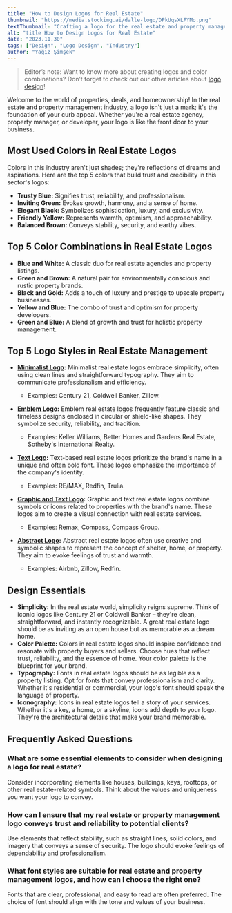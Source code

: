 ```yaml
---
title: "How to Design Logos for Real Estate"
thumbnail: "https://media.stockimg.ai/dalle-logo/DPkUqsXLFYMo.png"
textThumbnail: "Crafting a logo for the real estate and property management industry is as easy as closing a deal with Stockimg.ai Logo Maker. It's user-friendly, AI-powered, and streamlines logo creation for property professionals. Whether you're a realtor, a property manager, or a developer, Stockimg.ai Logo Maker helps you design logos that open doors in the world of real estate."
alt: "title How to Design Logos for Real Estate"
date: "2023.11.30"
tags: ["Design", "Logo Design", "Industry"]
author: "Yağız Şimşek"
---
```


<CustomImage
  src="https://media.stockimg.ai/dalle-logo/DPkUqsXLFYMo.png"
  alt="title How to Design Logos for Real Estate"
/>

> Editor’s note: Want to know more about creating logos and color combinations? Don’t forget to check out our other articles about [logo design](https://stockimg.ai/blog/logo-design)!

Welcome to the world of properties, deals, and homeownership! In the real estate and property management industry, a logo isn't just a mark; it's the foundation of your curb appeal. Whether you're a real estate agency, property manager, or developer, your logo is like the front door to your business.

## Most Used Colors in Real Estate Logos

Colors in this industry aren't just shades; they're reflections of dreams and aspirations. Here are the top 5 colors that build trust and credibility in this sector's logos:

- **Trusty Blue:** Signifies trust, reliability, and professionalism.
- **Inviting Green:** Evokes growth, harmony, and a sense of home.
- **Elegant Black:** Symbolizes sophistication, luxury, and exclusivity.
- **Friendly Yellow:** Represents warmth, optimism, and approachability.
- **Balanced Brown:** Conveys stability, security, and earthy vibes.

## Top 5 Color Combinations in Real Estate Logos

- **Blue and White:** A classic duo for real estate agencies and property listings.
- **Green and Brown:** A natural pair for environmentally conscious and rustic property brands.
- **Black and Gold:** Adds a touch of luxury and prestige to upscale property businesses.
- **Yellow and Blue:** The combo of trust and optimism for property developers.
- **Green and Blue:** A blend of growth and trust for holistic property management.

## Top 5 Logo Styles in Real Estate Management

- **[Minimalist Logo](https://stockimg.ai/blog/design/how-to-design-minimalist-logos):** Minimalist real estate logos embrace simplicity, often using clean lines and straightforward typography. They aim to communicate professionalism and efficiency.
  - Examples: Century 21, Coldwell Banker, Zillow.

- **[Emblem Logo](https://stockimg.ai/blog/design/how-to-design-emblem-logos):** Emblem real estate logos frequently feature classic and timeless designs enclosed in circular or shield-like shapes. They symbolize security, reliability, and tradition.
  - Examples: Keller Williams, Better Homes and Gardens Real Estate, Sotheby's International Realty.

- **[Text Logo](https://stockimg.ai/blog/design/how-to-design-text-logos):** Text-based real estate logos prioritize the brand's name in a unique and often bold font. These logos emphasize the importance of the company's identity.
  - Examples: RE/MAX, Redfin, Trulia.

- **[Graphic and Text Logo](https://stockimg.ai/blog/design/how-to-design-text-and-graphic-logos):** Graphic and text real estate logos combine symbols or icons related to properties with the brand's name. These logos aim to create a visual connection with real estate services.
  - Examples: Remax, Compass, Compass Group.

- **[Abstract Logo](https://stockimg.ai/blog/design/how-to-design-abstract-logos):** Abstract real estate logos often use creative and symbolic shapes to represent the concept of shelter, home, or property. They aim to evoke feelings of trust and warmth.
  - Examples: Airbnb, Zillow, Redfin.

## Design Essentials

- **Simplicity:** In the real estate world, simplicity reigns supreme. Think of iconic logos like Century 21 or Coldwell Banker – they're clean, straightforward, and instantly recognizable. A great real estate logo should be as inviting as an open house but as memorable as a dream home.
- **Color Palette:** Colors in real estate logos should inspire confidence and resonate with property buyers and sellers. Choose hues that reflect trust, reliability, and the essence of home. Your color palette is the blueprint for your brand.
- **Typography:** Fonts in real estate logos should be as legible as a property listing. Opt for fonts that convey professionalism and clarity. Whether it's residential or commercial, your logo's font should speak the language of property.
- **Iconography:** Icons in real estate logos tell a story of your services. Whether it's a key, a home, or a skyline, icons add depth to your logo. They're the architectural details that make your brand memorable.

## Frequently Asked Questions

### What are some essential elements to consider when designing a logo for real estate?
Consider incorporating elements like houses, buildings, keys, rooftops, or other real estate-related symbols. Think about the values and uniqueness you want your logo to convey.

### How can I ensure that my real estate or property management logo conveys trust and reliability to potential clients?
Use elements that reflect stability, such as straight lines, solid colors, and imagery that conveys a sense of security. The logo should evoke feelings of dependability and professionalism.

### What font styles are suitable for real estate and property management logos, and how can I choose the right one?
Fonts that are clear, professional, and easy to read are often preferred. The choice of font should align with the tone and values of your business.